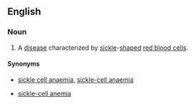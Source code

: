 {{wikipedia}}
==English==
===Noun===
{{en-noun|-}}
#{{medicine}} A [[disease]] characterized by [[sickle]]-[[shape]]d [[red blood cell]]s.
====Synonyms====
*{{qualifier|Commonwealth}} [[sickle cell anaemia]], [[sickle-cell anaemia]]
*{{qualifier|US}} [[sickle-cell anemia]]
